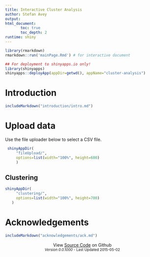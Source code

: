 ```yaml
---
title: Interactive Cluster Analysis
author: Stefan Avey
output:
html_document:
       toc: true
       toc_depth: 2
runtime: shiny
---
```


```r

library(rmarkdown)
rmarkdown::run('mainPage.Rmd') # for interactive document

## For deployment to shinyapps.io only!
library(shinyapps)
shinyapps::deployApp(appDir=getwd(), appName="cluster-analysis")

```

# Introduction
```r
includeMarkdown("introduction/intro.md")
```

# Upload data
Use the file uploader below to select a CSV file.

```r
 shinyAppDir(
     "fileUpload/",
     options=list(width="100%", height=600)
	 )
```

## Clustering
```r
shinyAppDir(
     "clustering/",
     options=list(width="100%", height=700)
   )
```

# Acknowledgements
```r
includeMarkdown("acknowledgements/ack.md")
```

<footer>
<center><medium>View <a href="http://github.com/stefanavey/cluster-analysis" target="_blank" title="Cluster Analysis Source Code">Source Code</a> on Github</medium></center>
<center><small><em>Version 0.0.1000</em> - Last Updated 2015-05-02</small></center>
</footer>


